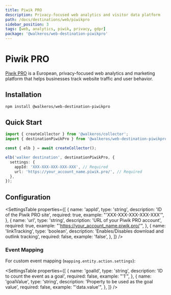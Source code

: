 ```yaml
---
title: Piwik PRO
description: Privacy-focused web analytics and visitor data platform
path: /docs/destinations/web/piwikpro
sidebar_position: 3
tags: [web, analytics, piwik, privacy, gdpr]
package: '@walkeros/web-destination-piwikpro'
---
```



# Piwik PRO

<PackageLink
  env="web"
  github="packages/web/destinations/piwikpro"
  npm="@walkeros/web-destination-piwikpro"
/>

[Piwik PRO](https://piwik.pro/) is a European, privacy-focused web analytics and
marketing platform that helps businesses track website traffic and user
behavior.

## Installation

```bash
npm install @walkeros/web-destination-piwikpro
```

## Quick Start

```typescript
import { createCollector } from '@walkeros/collector';
import { destinationPiwikPro } from '@walkeros/web-destination-piwikpro';

const { elb } = await createCollector();

elb('walker destination', destinationPiwikPro, {
  settings: {
    appId: 'XXX-XXX-XXX-XXX-XXX', // Required
    url: 'https://your_account_name.piwik.pro/', // Required
  },
});
```

## Configuration

<SettingsTable
  properties={[
    {
      name: 'appId',
      type: 'string',
      description: 'ID of the Piwik PRO site',
      required: true,
      example: "'XXX-XXX-XXX-XXX-XXX'",
    },
    {
      name: 'url',
      type: 'string',
      description: 'URL of your Piwik PRO account',
      required: true,
      example: "'https://your_account_name.piwik.pro/'",
    },
    {
      name: 'linkTracking',
      type: 'boolean',
      description: 'Enables/Disables download and outlink tracking',
      required: false,
      example: 'false',
    },
  ]}
/>

### Event Mapping

For custom event mapping (`mapping.entity.action.settings`):

<SettingsTable
  properties={[
    {
      name: 'goalId',
      type: 'string',
      description: 'ID to count the event as a goal',
      required: false,
      example: "'1'",
    },
    {
      name: 'goalValue',
      type: 'string',
      description: 'Property to be used as the goal value',
      required: false,
      example: "'data.value'",
    },
  ]}
/>
